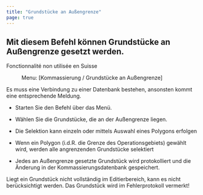 ```yaml
---
title: "Grundstücke an Außengrenze"
page: true
---
```

## Mit diesem Befehl k&#246;nnen Grundst&#252;cke an Au&#223;engrenze gesetzt werden.
<Success>
 <Bold> Fonctionnalit&#233; non utilis&#233;e en Suisse </Bold> 
</Success>

<GeoMapper> <Menu> Menu: [Kommassierung / Grundstücke an Außengrenze] </Menu> 

<Success>
Es muss eine Verbindung zu einer Datenbank bestehen, ansonsten kommt eine entsprechende Meldung. 
</Success>


- Starten Sie den Befehl &#252;ber das Men&#252;.

- W&#228;hlen Sie die Grundst&#252;cke, die an der Au&#223;engrenze liegen.

- Die Selektion kann einzeln oder mittels Auswahl eines Polygons erfolgen

- Wenn ein Polygon (i.d.R. die Grenze des Operationsgebiets) gew&#228;hlt wird, werden alle angrenzenden Grundst&#252;cke selektiert



- Jedes an Au&#223;engrenze gesetzte Grundst&#252;ck wird protokolliert und die &#196;nderung in der Kommassierungsdatenbank gespeichert.



<Warning>
Liegt ein Grundst&#252;ck nicht vollst&#228;ndig im Editierbereich, kann es nicht ber&#252;cksichtigt werden. Das Grundst&#252;ck wird im Fehlerprotokoll vermerkt!
</Warning>



</GeoMapper>
